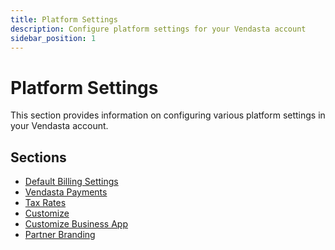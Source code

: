 ```yaml
---
title: Platform Settings
description: Configure platform settings for your Vendasta account
sidebar_position: 1
---
```


# Platform Settings

This section provides information on configuring various platform settings in your Vendasta account.

## Sections

- [Default Billing Settings](./default-billing-settings/index.mdx)
- [Vendasta Payments](./vendasta-payments/index.mdx)
- [Tax Rates](./tax-rates/index.mdx)
- [Customize](./customize/index.mdx)
- [Customize Business App](./customize-business-app/index.mdx)
- [Partner Branding](./partner-branding/index.mdx)